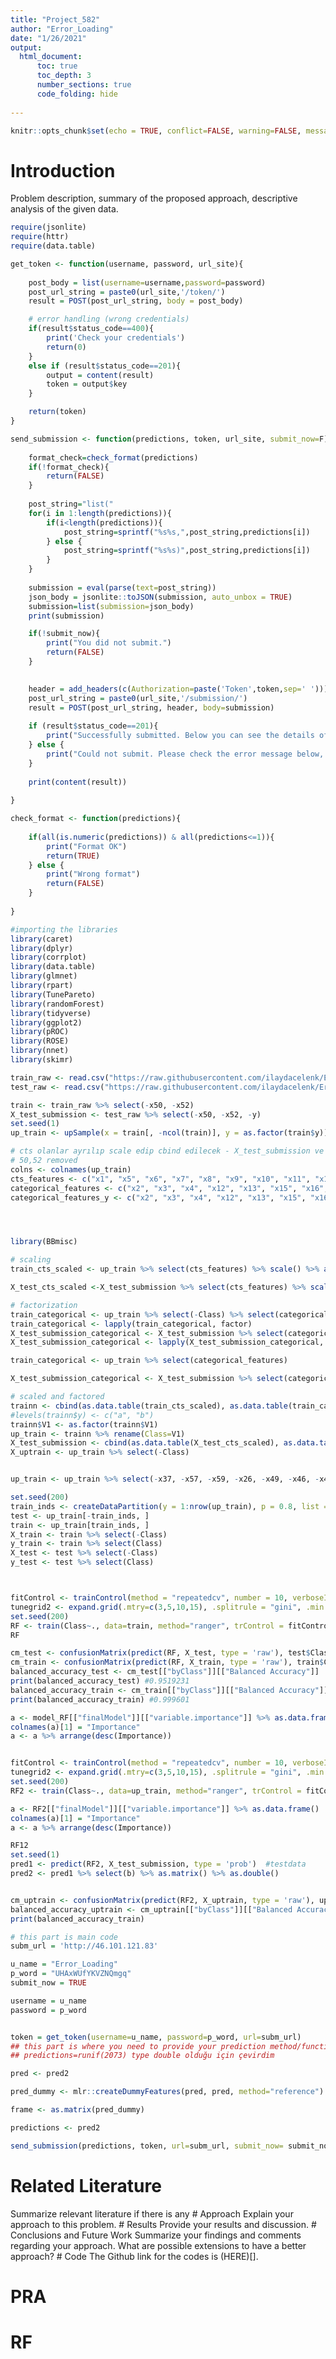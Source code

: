 ```yaml
---
title: "Project_582"
author: "Error_Loading"
date: "1/26/2021"
output: 
  html_document:
      toc: true
      toc_depth: 3
      number_sections: true
      code_folding: hide
          
---
```



```r
knitr::opts_chunk$set(echo = TRUE, conflict=FALSE, warning=FALSE, message=FALSE, error = FALSE, comment = FALSE)
```

# Introduction
Problem description, summary of the proposed approach, descriptive
analysis of the given data.

```r
require(jsonlite)
require(httr)
require(data.table)

get_token <- function(username, password, url_site){
    
    post_body = list(username=username,password=password)
    post_url_string = paste0(url_site,'/token/')
    result = POST(post_url_string, body = post_body)

    # error handling (wrong credentials)
    if(result$status_code==400){
        print('Check your credentials')
        return(0)
    }
    else if (result$status_code==201){
        output = content(result)
        token = output$key
    }

    return(token)
}

send_submission <- function(predictions, token, url_site, submit_now=F){
    
    format_check=check_format(predictions)
    if(!format_check){
        return(FALSE)
    }
    
    post_string="list("
    for(i in 1:length(predictions)){
        if(i<length(predictions)){
            post_string=sprintf("%s%s,",post_string,predictions[i])
        } else {
            post_string=sprintf("%s%s)",post_string,predictions[i])
        }
    }
    
    submission = eval(parse(text=post_string))
    json_body = jsonlite::toJSON(submission, auto_unbox = TRUE)
    submission=list(submission=json_body)
    print(submission)

    if(!submit_now){
        print("You did not submit.")
        return(FALSE)      
    }
    

    header = add_headers(c(Authorization=paste('Token',token,sep=' ')))
    post_url_string = paste0(url_site,'/submission/')
    result = POST(post_url_string, header, body=submission)
    
    if (result$status_code==201){
        print("Successfully submitted. Below you can see the details of your submission")
    } else {
        print("Could not submit. Please check the error message below, contact the assistant if needed.")
    }
    
    print(content(result))
    
}

check_format <- function(predictions){
    
    if(all(is.numeric(predictions)) & all(predictions<=1)){
        print("Format OK")
        return(TRUE)
    } else {
        print("Wrong format")
        return(FALSE)
    }
    
}
```


```r
#importing the libraries
library(caret)
library(dplyr)
library(corrplot)
library(data.table)
library(glmnet)
library(rpart)
library(TunePareto)
library(randomForest)
library(tidyverse)
library(ggplot2)
library(pROC)
library(ROSE)
library(nnet)
library(skimr)
```

```r
train_raw <- read.csv("https://raw.githubusercontent.com/ilaydacelenk/Error_Loading/master/IE582_Fall20_ProjectTrain.csv?token=ARPECO5RVGUHXHQVPPYNA3DAF7PTU")
test_raw <- read.csv("https://raw.githubusercontent.com/ilaydacelenk/Error_Loading/master/IE582_Fall20_ProjectTest.csv?token=ARPECO77ESBHNVKCT2Q2PKTAF7PTA")

train <- train_raw %>% select(-x50, -x52)
X_test_submission <- test_raw %>% select(-x50, -x52, -y)
set.seed(1)
up_train <- upSample(x = train[, -ncol(train)], y = as.factor(train$y))   

# cts olanlar ayrılıp scale edip cbind edilecek - X_test_submission ve train için, diğerleri factor yapılacak
# 50,52 removed
colns <- colnames(up_train)
cts_features <- c("x1", "x5", "x6", "x7", "x8", "x9", "x10", "x11", "x14", "x27", "x30", "x32", "x36", "x42")
categorical_features <- c("x2", "x3", "x4", "x12", "x13", "x15", "x16", "x17", "x18", "x19", "x20", "x21", "x22", "x23", "x24", "x25", "x26", "x28", "x29", "x31", "x33", "x34", "x35", "x37", "x38", "x39", "x40", "x41", "x43", "x44", "x45", "x46", "x47", "x48", "x49", "x51", "x53", "x54", "x55", "x56", "x57", "x58", "x59", "x60")
categorical_features_y <- c("x2", "x3", "x4", "x12", "x13", "x15", "x16", "x17", "x18", "x19", "x20", "x21", "x22", "x23", "x24", "x25", "x26", "x28", "x29", "x31", "x33", "x34", "x35", "x37", "x38", "x39", "x40", "x41", "x43", "x44", "x45", "x46", "x47", "x48", "x49", "x51", "x53", "x54", "x55", "x56", "x57", "x58", "x59", "x60", "y")




library(BBmisc)

# scaling
train_cts_scaled <- up_train %>% select(cts_features) %>% scale() %>% as.data.frame()

X_test_cts_scaled <-X_test_submission %>% select(cts_features) %>% scale() %>% as.data.frame()

# factorization
train_categorical <- up_train %>% select(-Class) %>% select(categorical_features)
train_categorical <- lapply(train_categorical, factor)
X_test_submission_categorical <- X_test_submission %>% select(categorical_features)
X_test_submission_categorical <- lapply(X_test_submission_categorical, factor)

train_categorical <- up_train %>% select(categorical_features)

X_test_submission_categorical <- X_test_submission %>% select(categorical_features)

# scaled and factored
trainn <- cbind(as.data.table(train_cts_scaled), as.data.table(train_categorical), as.data.table(up_train$Class))
#levels(trainn$y) <- c("a", "b")
trainn$V1 <- as.factor(trainn$V1)
up_train <- trainn %>% rename(Class=V1)
X_test_submission <- cbind(as.data.table(X_test_cts_scaled), as.data.table(X_test_submission_categorical))
X_uptrain <- up_train %>% select(-Class)


up_train <- up_train %>% select(-x37, -x57, -x59, -x26, -x49, -x46, -x43, -x60, -x29, -x55, -x31, -x18 )

set.seed(200)
train_inds <- createDataPartition(y = 1:nrow(up_train), p = 0.8, list = F)
test <- up_train[-train_inds, ]
train <- up_train[train_inds, ]
X_train <- train %>% select(-Class)
y_train <- train %>% select(Class)
X_test <- test %>% select(-Class)
y_test <- test %>% select(Class)



fitControl <- trainControl(method = "repeatedcv", number = 10, verboseIter = TRUE, classProbs = TRUE, summaryFunction = twoClassSummary)
tunegrid2 <- expand.grid(.mtry=c(3,5,10,15), .splitrule = "gini", .min.node.size = 5)
set.seed(200)
RF <- train(Class~., data=train, method="ranger", trControl = fitControl, num.trees = 500, tuneGrid = tunegrid2, metric = "ROC",  importance = 'permutation')
RF

cm_test <- confusionMatrix(predict(RF, X_test, type = 'raw'), test$Class)
cm_train <- confusionMatrix(predict(RF, X_train, type = 'raw'), train$Class)
balanced_accuracy_test <- cm_test[["byClass"]][["Balanced Accuracy"]]
print(balanced_accuracy_test) #0.9519231
balanced_accuracy_train <- cm_train[["byClass"]][["Balanced Accuracy"]]
print(balanced_accuracy_train) #0.999601

a <- model_RF[["finalModel"]][["variable.importance"]] %>% as.data.frame()
colnames(a)[1] = "Importance"
a <- a %>% arrange(desc(Importance))


fitControl <- trainControl(method = "repeatedcv", number = 10, verboseIter = TRUE, classProbs = TRUE, summaryFunction = twoClassSummary)
tunegrid2 <- expand.grid(.mtry=c(3,5,10,15), .splitrule = "gini", .min.node.size = 5)
set.seed(200)
RF2 <- train(Class~., data=up_train, method="ranger", trControl = fitControl, num.trees = 500, tuneGrid = tunegrid2, metric = "ROC",  importance = 'permutation')

a <- RF2[["finalModel"]][["variable.importance"]] %>% as.data.frame()
colnames(a)[1] = "Importance"
a <- a %>% arrange(desc(Importance))

RF12
set.seed(1)
pred1 <- predict(RF2, X_test_submission, type = 'prob')  #testdata 
pred2 <- pred1 %>% select(b) %>% as.matrix() %>% as.double()


cm_uptrain <- confusionMatrix(predict(RF2, X_uptrain, type = 'raw'), up_train$Class)
balanced_accuracy_uptrain <- cm_uptrain[["byClass"]][["Balanced Accuracy"]]
print(balanced_accuracy_train)


```




```r
# this part is main code
subm_url = 'http://46.101.121.83'

u_name = "Error_Loading"
p_word = "UHAxWUfYKVZNQmgq"
submit_now = TRUE

username = u_name
password = p_word


token = get_token(username=u_name, password=p_word, url=subm_url)
## this part is where you need to provide your prediction method/function or set of R codes
## predictions=runif(2073) type double olduğu için çevirdim

pred <- pred2

pred_dummy <- mlr::createDummyFeatures(pred, pred, method="reference")

frame <- as.matrix(pred_dummy)

predictions <- pred2

send_submission(predictions, token, url=subm_url, submit_now= submit_now)
```

# Related Literature
Summarize relevant literature if there is any
# Approach
Explain your approach to this problem.
# Results
Provide your results and discussion.
# Conclusions and Future Work
Summarize your findings and comments regarding your
approach. What are possible extensions to have a better approach?
# Code
The Github link for the codes is (HERE)[].





# PRA

# RF

